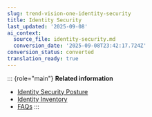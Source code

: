 ```yaml
---
slug: trend-vision-one-identity-security
title: Identity Security
last_updated: '2025-09-08'
ai_context:
  source_file: identity-security.md
  conversion_date: '2025-09-08T23:42:17.724Z'
conversion_status: converted
translation_ready: true
---
```


::: {role="main"}
**Related information**

- [Identity Security Posture](identity-posture-2.md "Gain better overall visibility over your organization's identity-related assets that might be exposed to attack and identify risk events that weaken your security posture.")
- [Identity Inventory](identity-inventory.md "Get instant visibility into human and non-human identities plus entitlements across your organization to manage identities and enhance your security framework.")
- [FAQs](id-security-faqs.md "Frequently asked questions about Identity Security.")
:::

